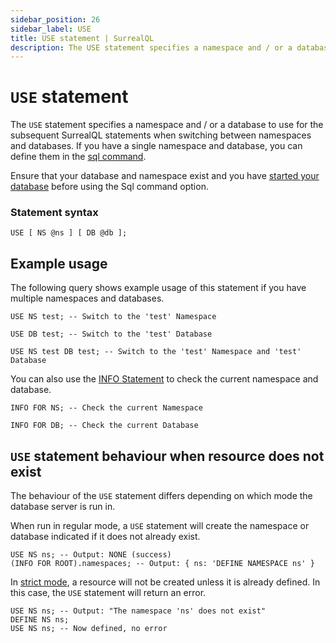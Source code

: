 ```yaml
---
sidebar_position: 26
sidebar_label: USE
title: USE statement | SurrealQL
description: The USE statement specifies a namespace and / or a database to use for the subsequent SurrealQL statements when switching between namespaces and databases.
---
```



# `USE` statement

The `USE` statement specifies a namespace and / or a database to use for the subsequent SurrealQL statements when switching between namespaces and databases. If you have a single namespace and database, you can define them in the [sql command](/docs/surrealdb/cli/sql#example-usage).

Ensure that your database and namespace exist and you have [started your database](/docs/surrealdb/cli/start) before using the Sql command option.

### Statement syntax

```syntax title="SurrealQL Syntax"
USE [ NS @ns ] [ DB @db ];
```

## Example usage

The following query shows example usage of this statement if you have multiple namespaces and databases.

```surql
USE NS test; -- Switch to the 'test' Namespace
```
```surql
USE DB test; -- Switch to the 'test' Database
```
```surql
USE NS test DB test; -- Switch to the 'test' Namespace and 'test' Database
```

You can also use the [INFO Statement](/docs/surrealql/statements/info) to check the current namespace and database.

```surql
INFO FOR NS; -- Check the current Namespace
```
```surql
INFO FOR DB; -- Check the current Database
```

## `USE` statement behaviour when resource does not exist

<Since v="v3.0.0-beta.1" />

The behaviour of the `USE` statement differs depending on which mode the database server is run in.

When run in regular mode, a `USE` statement will create the namespace or database indicated if it does not already exist.

```surql
USE NS ns; -- Output: NONE (success)
(INFO FOR ROOT).namespaces; -- Output: { ns: 'DEFINE NAMESPACE ns' }
```

In [strict mode](/docs/surrealdb/cli/start#strict-mode), a resource will not be created unless it is already defined. In this case, the `USE` statement will return an error.

```surql
USE NS ns; -- Output: "The namespace 'ns' does not exist"
DEFINE NS ns;
USE NS ns; -- Now defined, no error
```